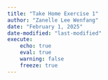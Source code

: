 ```yaml
---
title: "Take Home Exercise 1"
author: "Zanelle Lee Wenfang"
date: "February 1, 2025"
date-modified: "last-modified"
execute:
    echo: true
    eval: true
    warning: false
    freeze: true
---
```

